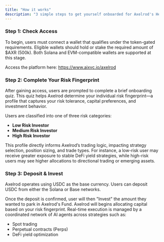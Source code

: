 ```yaml
---
title: "How it works"
description: "3 simple steps to get yourself onboarded for Axelrod's Hedge Fund Service:"
---
```


### Step 1: Check Access

To begin, users must connect a wallet that qualifies under the token-gated requirements. Eligible wallets should hold or stake the required amount of \$AXR (500k). Both Solana and EVM-compatible wallets are supported at this stage.

Access the platform here: https://www.aixvc.io/axelrod

### Step 2: Complete Your Risk Fingerprint

After gaining access, users are prompted to complete a brief onboarding quiz. This quiz helps Axelrod determine your individual risk fingerprint—a profile that captures your risk tolerance, capital preferences, and investment behavior.

Users are classified into one of three risk categories:

- **Low Risk Investor**
- **Medium Risk Investor**
- **High Risk Investor**

This profile directly informs Axelrod’s trading logic, impacting strategy selection, position sizing, and trade types. For instance, a low-risk user may receive greater exposure to stable DeFi yield strategies, while high-risk users may see higher allocations to directional trading or emerging assets.

### Step 3: Deposit & Invest

Axelrod operates using USDC as the base currency. Users can deposit USDC from either the Solana or Base networks.

Once the deposit is confirmed, user will then "Invest" the amount they wanted to park in Axelrod's Fund.  Axelrod will begins allocating capital based on your risk fingerprint. Real-time execution is managed by a coordinated network of AI agents across strategies such as:

- Spot trading
- Perpetual contracts (Perps)
- DeFi yield optimization